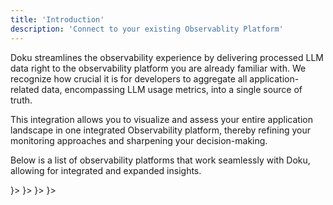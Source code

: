 ```yaml
---
title: 'Introduction'
description: 'Connect to your existing Observablity Platform'
---
```


Doku streamlines the observability experience by delivering processed LLM data right to the observability platform you are already familiar with. We recognize how crucial it is for developers to aggregate all application-related data, encompassing LLM usage metrics, into a single source of truth.

This integration allows you to visualize and assess your entire application landscape in one integrated Observability platform, thereby refining your monitoring approaches and sharpening your decision-making.

Below is a list of observability platforms that work seamlessly with Doku, allowing for integrated and expanded insights.

<CardGroup cols={2}>
    <Card title="Grafana OSS" href="/0.0.4/connections/grafanaoss" icon={<svg role="img" viewBox="0 0 24 24" xmlns="http://www.w3.org/2000/svg"><title>Grafana</title><path d="M23.02 10.59a8.578 8.578 0 0 0-.862-3.034 8.911 8.911 0 0 0-1.789-2.445c.337-1.342-.413-2.505-.413-2.505-1.292-.08-2.113.4-2.416.62-.052-.02-.102-.044-.154-.064-.22-.089-.446-.172-.677-.247-.231-.073-.47-.14-.711-.197a9.867 9.867 0 0 0-.875-.161C14.557.753 12.94 0 12.94 0c-1.804 1.145-2.147 2.744-2.147 2.744l-.018.093c-.098.029-.2.057-.298.088-.138.042-.275.094-.413.143-.138.055-.275.107-.41.166a8.869 8.869 0 0 0-1.557.87l-.063-.029c-2.497-.955-4.716.195-4.716.195-.203 2.658.996 4.33 1.235 4.636a11.608 11.608 0 0 0-.607 2.635C1.636 12.677.953 15.014.953 15.014c1.926 2.214 4.171 2.351 4.171 2.351.003-.002.006-.002.006-.005.285.509.615.994.986 1.446.156.19.32.371.488.548-.704 2.009.099 3.68.099 3.68 2.144.08 3.553-.937 3.849-1.173a9.784 9.784 0 0 0 3.164.501h.08l.055-.003.107-.002.103-.005.003.002c1.01 1.44 2.788 1.646 2.788 1.646 1.264-1.332 1.337-2.653 1.337-2.94v-.058c0-.02-.003-.039-.003-.06.265-.187.52-.387.758-.6a7.875 7.875 0 0 0 1.415-1.7c1.43.083 2.437-.885 2.437-.885-.236-1.49-1.085-2.216-1.264-2.354l-.018-.013-.016-.013a.217.217 0 0 1-.031-.02c.008-.092.016-.18.02-.27.011-.162.016-.323.016-.48v-.253l-.005-.098-.008-.135a1.891 1.891 0 0 0-.01-.13c-.003-.042-.008-.083-.013-.125l-.016-.124-.018-.122a6.215 6.215 0 0 0-2.032-3.73 6.015 6.015 0 0 0-3.222-1.46 6.292 6.292 0 0 0-.85-.048l-.107.002h-.063l-.044.003-.104.008a4.777 4.777 0 0 0-3.335 1.695c-.332.4-.592.84-.768 1.297a4.594 4.594 0 0 0-.312 1.817l.003.091c.005.055.007.11.013.164a3.615 3.615 0 0 0 .698 1.82 3.53 3.53 0 0 0 1.827 1.282c.33.098.66.14.971.137.039 0 .078 0 .114-.002l.063-.003c.02 0 .041-.003.062-.003.034-.002.065-.007.099-.01.007 0 .018-.003.028-.003l.031-.005.06-.008a1.18 1.18 0 0 0 .112-.02c.036-.008.072-.013.109-.024a2.634 2.634 0 0 0 .914-.415c.028-.02.056-.041.085-.065a.248.248 0 0 0 .039-.35.244.244 0 0 0-.309-.06l-.078.042c-.09.044-.184.083-.283.116a2.476 2.476 0 0 1-.475.096c-.028.003-.054.006-.083.006l-.083.002c-.026 0-.054 0-.08-.002l-.102-.006h-.012l-.024.006c-.016-.003-.031-.003-.044-.006-.031-.002-.06-.007-.091-.01a2.59 2.59 0 0 1-.724-.213 2.557 2.557 0 0 1-.667-.438 2.52 2.52 0 0 1-.805-1.475 2.306 2.306 0 0 1-.029-.444l.006-.122v-.023l.002-.031c.003-.021.003-.04.005-.06a3.163 3.163 0 0 1 1.352-2.29 3.12 3.12 0 0 1 .937-.43 2.946 2.946 0 0 1 .776-.101h.06l.07.002.045.003h.026l.07.005a4.041 4.041 0 0 1 1.635.49 3.94 3.94 0 0 1 1.602 1.662 3.77 3.77 0 0 1 .397 1.414l.005.076.003.075c.002.026.002.05.002.075 0 .024.003.052 0 .07v.065l-.002.073-.008.174a6.195 6.195 0 0 1-.08.639 5.1 5.1 0 0 1-.267.927 5.31 5.31 0 0 1-.624 1.13 5.052 5.052 0 0 1-3.237 2.014 4.82 4.82 0 0 1-.649.066l-.039.003h-.287a6.607 6.607 0 0 1-1.716-.265 6.776 6.776 0 0 1-3.4-2.274 6.75 6.75 0 0 1-.746-1.15 6.616 6.616 0 0 1-.714-2.596l-.005-.083-.002-.02v-.056l-.003-.073v-.096l-.003-.104v-.07l.003-.163c.008-.22.026-.45.054-.678a8.707 8.707 0 0 1 .28-1.355c.128-.444.286-.872.473-1.277a7.04 7.04 0 0 1 1.456-2.1 5.925 5.925 0 0 1 .953-.763c.169-.111.343-.213.524-.306.089-.05.182-.091.273-.135.047-.02.093-.042.138-.062a7.177 7.177 0 0 1 .714-.267l.145-.045c.049-.015.098-.026.148-.041.098-.029.197-.052.296-.076.049-.013.1-.02.15-.033l.15-.032.151-.028.076-.013.075-.01.153-.024c.057-.01.114-.013.171-.023l.169-.021c.036-.003.073-.008.106-.01l.073-.008.036-.003.042-.002c.057-.003.114-.008.171-.01l.086-.006h.023l.037-.003.145-.007a7.999 7.999 0 0 1 1.708.125 7.917 7.917 0 0 1 2.048.68 8.253 8.253 0 0 1 1.672 1.09l.09.077.089.078c.06.052.114.107.171.159.057.052.112.106.166.16.052.055.107.107.159.164a8.671 8.671 0 0 1 1.41 1.978c.012.026.028.052.04.078l.04.078.075.156c.023.051.05.1.07.153l.065.15a8.848 8.848 0 0 1 .45 1.34.19.19 0 0 0 .201.142.186.186 0 0 0 .172-.184c.01-.246.002-.532-.024-.856z"/></svg>}>
    </Card>
    <Card title="Grafana Cloud" href="/0.0.4/connections/grafanacloud" icon={<svg role="img" viewBox="0 0 24 24" xmlns="http://www.w3.org/2000/svg"><title>Grafana</title><path d="M23.02 10.59a8.578 8.578 0 0 0-.862-3.034 8.911 8.911 0 0 0-1.789-2.445c.337-1.342-.413-2.505-.413-2.505-1.292-.08-2.113.4-2.416.62-.052-.02-.102-.044-.154-.064-.22-.089-.446-.172-.677-.247-.231-.073-.47-.14-.711-.197a9.867 9.867 0 0 0-.875-.161C14.557.753 12.94 0 12.94 0c-1.804 1.145-2.147 2.744-2.147 2.744l-.018.093c-.098.029-.2.057-.298.088-.138.042-.275.094-.413.143-.138.055-.275.107-.41.166a8.869 8.869 0 0 0-1.557.87l-.063-.029c-2.497-.955-4.716.195-4.716.195-.203 2.658.996 4.33 1.235 4.636a11.608 11.608 0 0 0-.607 2.635C1.636 12.677.953 15.014.953 15.014c1.926 2.214 4.171 2.351 4.171 2.351.003-.002.006-.002.006-.005.285.509.615.994.986 1.446.156.19.32.371.488.548-.704 2.009.099 3.68.099 3.68 2.144.08 3.553-.937 3.849-1.173a9.784 9.784 0 0 0 3.164.501h.08l.055-.003.107-.002.103-.005.003.002c1.01 1.44 2.788 1.646 2.788 1.646 1.264-1.332 1.337-2.653 1.337-2.94v-.058c0-.02-.003-.039-.003-.06.265-.187.52-.387.758-.6a7.875 7.875 0 0 0 1.415-1.7c1.43.083 2.437-.885 2.437-.885-.236-1.49-1.085-2.216-1.264-2.354l-.018-.013-.016-.013a.217.217 0 0 1-.031-.02c.008-.092.016-.18.02-.27.011-.162.016-.323.016-.48v-.253l-.005-.098-.008-.135a1.891 1.891 0 0 0-.01-.13c-.003-.042-.008-.083-.013-.125l-.016-.124-.018-.122a6.215 6.215 0 0 0-2.032-3.73 6.015 6.015 0 0 0-3.222-1.46 6.292 6.292 0 0 0-.85-.048l-.107.002h-.063l-.044.003-.104.008a4.777 4.777 0 0 0-3.335 1.695c-.332.4-.592.84-.768 1.297a4.594 4.594 0 0 0-.312 1.817l.003.091c.005.055.007.11.013.164a3.615 3.615 0 0 0 .698 1.82 3.53 3.53 0 0 0 1.827 1.282c.33.098.66.14.971.137.039 0 .078 0 .114-.002l.063-.003c.02 0 .041-.003.062-.003.034-.002.065-.007.099-.01.007 0 .018-.003.028-.003l.031-.005.06-.008a1.18 1.18 0 0 0 .112-.02c.036-.008.072-.013.109-.024a2.634 2.634 0 0 0 .914-.415c.028-.02.056-.041.085-.065a.248.248 0 0 0 .039-.35.244.244 0 0 0-.309-.06l-.078.042c-.09.044-.184.083-.283.116a2.476 2.476 0 0 1-.475.096c-.028.003-.054.006-.083.006l-.083.002c-.026 0-.054 0-.08-.002l-.102-.006h-.012l-.024.006c-.016-.003-.031-.003-.044-.006-.031-.002-.06-.007-.091-.01a2.59 2.59 0 0 1-.724-.213 2.557 2.557 0 0 1-.667-.438 2.52 2.52 0 0 1-.805-1.475 2.306 2.306 0 0 1-.029-.444l.006-.122v-.023l.002-.031c.003-.021.003-.04.005-.06a3.163 3.163 0 0 1 1.352-2.29 3.12 3.12 0 0 1 .937-.43 2.946 2.946 0 0 1 .776-.101h.06l.07.002.045.003h.026l.07.005a4.041 4.041 0 0 1 1.635.49 3.94 3.94 0 0 1 1.602 1.662 3.77 3.77 0 0 1 .397 1.414l.005.076.003.075c.002.026.002.05.002.075 0 .024.003.052 0 .07v.065l-.002.073-.008.174a6.195 6.195 0 0 1-.08.639 5.1 5.1 0 0 1-.267.927 5.31 5.31 0 0 1-.624 1.13 5.052 5.052 0 0 1-3.237 2.014 4.82 4.82 0 0 1-.649.066l-.039.003h-.287a6.607 6.607 0 0 1-1.716-.265 6.776 6.776 0 0 1-3.4-2.274 6.75 6.75 0 0 1-.746-1.15 6.616 6.616 0 0 1-.714-2.596l-.005-.083-.002-.02v-.056l-.003-.073v-.096l-.003-.104v-.07l.003-.163c.008-.22.026-.45.054-.678a8.707 8.707 0 0 1 .28-1.355c.128-.444.286-.872.473-1.277a7.04 7.04 0 0 1 1.456-2.1 5.925 5.925 0 0 1 .953-.763c.169-.111.343-.213.524-.306.089-.05.182-.091.273-.135.047-.02.093-.042.138-.062a7.177 7.177 0 0 1 .714-.267l.145-.045c.049-.015.098-.026.148-.041.098-.029.197-.052.296-.076.049-.013.1-.02.15-.033l.15-.032.151-.028.076-.013.075-.01.153-.024c.057-.01.114-.013.171-.023l.169-.021c.036-.003.073-.008.106-.01l.073-.008.036-.003.042-.002c.057-.003.114-.008.171-.01l.086-.006h.023l.037-.003.145-.007a7.999 7.999 0 0 1 1.708.125 7.917 7.917 0 0 1 2.048.68 8.253 8.253 0 0 1 1.672 1.09l.09.077.089.078c.06.052.114.107.171.159.057.052.112.106.166.16.052.055.107.107.159.164a8.671 8.671 0 0 1 1.41 1.978c.012.026.028.052.04.078l.04.078.075.156c.023.051.05.1.07.153l.065.15a8.848 8.848 0 0 1 .45 1.34.19.19 0 0 0 .201.142.186.186 0 0 0 .172-.184c.01-.246.002-.532-.024-.856z"/></svg>}>
    </Card>
    <Card title="DataDog" href="/0.0.4/connections/datadog" icon={<svg role="img" viewBox="0 0 24 24" xmlns="http://www.w3.org/2000/svg"><title>Datadog</title><path d="M19.57 17.04l-1.997-1.316-1.665 2.782-1.937-.567-1.706 2.604.087.82 9.274-1.71-.538-5.794zm-8.649-2.498l1.488-.204c.241.108.409.15.697.223.45.117.97.23 1.741-.16.18-.088.553-.43.704-.625l6.096-1.106.622 7.527-10.444 1.882zm11.325-2.712l-.602.115L20.488 0 .789 2.285l2.427 19.693 2.306-.334c-.184-.263-.471-.581-.96-.989-.68-.564-.44-1.522-.039-2.127.53-1.022 3.26-2.322 3.106-3.956-.056-.594-.15-1.368-.702-1.898-.02.22.017.432.017.432s-.227-.289-.34-.683c-.112-.15-.2-.199-.319-.4-.085.233-.073.503-.073.503s-.186-.437-.216-.807c-.11.166-.137.48-.137.48s-.241-.69-.186-1.062c-.11-.323-.436-.965-.343-2.424.6.421 1.924.321 2.44-.439.171-.251.288-.939-.086-2.293-.24-.868-.835-2.16-1.066-2.651l-.028.02c.122.395.374 1.223.47 1.625.293 1.218.372 1.642.234 2.204-.116.488-.397.808-1.107 1.165-.71.358-1.653-.514-1.713-.562-.69-.55-1.224-1.447-1.284-1.883-.062-.477.275-.763.445-1.153-.243.07-.514.192-.514.192s.323-.334.722-.624c.165-.109.262-.178.436-.323a9.762 9.762 0 0 0-.456.003s.42-.227.855-.392c-.318-.014-.623-.003-.623-.003s.937-.419 1.678-.727c.509-.208 1.006-.147 1.286.257.367.53.752.817 1.569.996.501-.223.653-.337 1.284-.509.554-.61.99-.688.99-.688s-.216.198-.274.51c.314-.249.66-.455.66-.455s-.134.164-.259.426l.03.043c.366-.22.797-.394.797-.394s-.123.156-.268.358c.277-.002.838.012 1.056.037 1.285.028 1.552-1.374 2.045-1.55.618-.22.894-.353 1.947.68.903.888 1.609 2.477 1.259 2.833-.294.295-.874-.115-1.516-.916a3.466 3.466 0 0 1-.716-1.562 1.533 1.533 0 0 0-.497-.85s.23.51.23.96c0 .246.03 1.165.424 1.68-.039.076-.057.374-.1.43-.458-.554-1.443-.95-1.604-1.067.544.445 1.793 1.468 2.273 2.449.453.927.186 1.777.416 1.997.065.063.976 1.197 1.15 1.767.306.994.019 2.038-.381 2.685l-1.117.174c-.163-.045-.273-.068-.42-.153.08-.143.241-.5.243-.572l-.063-.111c-.348.492-.93.97-1.414 1.245-.633.359-1.363.304-1.838.156-1.348-.415-2.623-1.327-2.93-1.566 0 0-.01.191.048.234.34.383 1.119 1.077 1.872 1.56l-1.605.177.759 5.908c-.337.048-.39.071-.757.124-.325-1.147-.946-1.895-1.624-2.332-.599-.384-1.424-.47-2.214-.314l-.05.059a2.851 2.851 0 0 1 1.863.444c.654.413 1.181 1.481 1.375 2.124.248.822.42 1.7-.248 2.632-.476.662-1.864 1.028-2.986.237.3.481.705.876 1.25.95.809.11 1.577-.03 2.106-.574.452-.464.69-1.434.628-2.456l.714-.104.258 1.834 11.827-1.424zM15.05 6.848c-.034.075-.085.125-.007.37l.004.014.013.032.032.073c.14.287.295.558.552.696.067-.011.136-.019.207-.023.242-.01.395.028.492.08.009-.048.01-.119.005-.222-.018-.364.072-.982-.626-1.308-.264-.122-.634-.084-.757.068a.302.302 0 0 1 .058.013c.186.066.06.13.027.207m1.958 3.392c-.092-.05-.52-.03-.821.005-.574.068-1.193.267-1.328.372-.247.191-.135.523.047.66.511.382.96.638 1.432.575.29-.038.546-.497.728-.914.124-.288.124-.598-.058-.698m-5.077-2.942c.162-.154-.805-.355-1.556.156-.554.378-.571 1.187-.041 1.646.053.046.096.078.137.104a4.77 4.77 0 0 1 1.396-.412c.113-.125.243-.345.21-.745-.044-.542-.455-.456-.146-.749"/></svg>}>
    </Card>
    <Card title="New Relic" href="/0.0.4/connections/new-relic" icon={<svg role="img" viewBox="0 0 24 24" xmlns="http://www.w3.org/2000/svg"><title>New Relic</title><path d="M8.0015 14.3091v7.384L12.0008 24V12.0008L1.6078 5.9996v4.6167ZM12.0008 0 2.8232 5.2976 6.8209 7.606l5.1799-2.9893 6.3936 3.6913v7.384l-5.1783 2.9908v4.6167l9.176-5.2991V5.9996Z"/></svg>}>
    </Card>
</CardGroup>